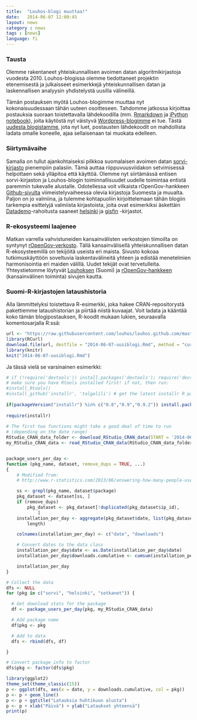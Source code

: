 ```yaml
---
title:  "Louhos-blogi muuttaa!"
date:   2014-06-07 12:00:45
layout: news
category : news
tags : [news]
language: fi
---
```


### Tausta

Olemme rakentaneet yhteiskunnallisen avoimen datan algoritmikirjastoja
vuodesta 2010. Louhos-blogissa olemme tiedottaneet projektin
etenemisestä ja julkaisseet esimerkkejä yhteiskunnallisen datan ja
laskennallisen analyysin yhdistelystä uusilla välineillä.  

Tämän postauksen myötä Louhos-blogimme muuttaa nyt kokonaisuudessaan
tähän uuteen osoitteseen. Tahdomme jatkossa kirjoittaa postauksia
suoraan toistettavalla lähdekoodilla
(mm. [Rmarkdown](http://rmarkdown.rstudio.com/) ja [iPython
notebook](http://ipython.org/notebook.html)), joita käytöstä nyt
väistyvä [Wordpress-blogimme](https://louhos.wordpress.com) ei
tue. Tästä [uudesta blogistamme](http://louhos.github.io/), jota nyt luet,
postausten lähdekoodit on mahdollista ladata omalle koneelle, ajaa
sellaisenaan tai muokata edelleen.


### Siirtymävaihe

Samalla on tullut ajankohtaiseksi pilkkoa suomalaisen avoimen datan <a
href="http://louhos.github.io/sorvi/">sorvi-kirjasto</a> pienempiin
palasiin. Tämä auttaa riippuvuusviidakon setvimisessä helpottaen sekä
ylläpitoa että käyttöä. Olemme nyt siirtämässä entisen sorvi-kirjaston
ja Louhos-blogin toiminnallisuudet uudelle toimintaa entistä paremmin
tukevalle alustalle. Odotellessa voit vilkaista rOpenGov-hankkeen <a
href="https://github.com/ropengov">Github-sivulta</a>
viimeistelyvaiheessa olevia kirjastoja Suomesta ja muualta. Paljon on
jo valmiina, ja tulemme kohtapuoliin kirjoittelemaan tähän blogiin
tarkempia esittelyjä valmiista kirjastoista, joita ovat esimerkiksi
äskettäin <a href="http://datademo.fi/">Datademo</a>-rahoitusta
saaneet <a href="https://github.com/rOpenGov/helsinki">helsinki</a> ja
<a href="https://github.com/rOpenGov/gisfin">gisfin</a> -kirjastot.


### R-ekosysteemi laajenee

Matkan varrella vahvistuneiden kansainvälisten verkostojen tiimoilta
on syntynyt <a
href="http://ropengov.github.io/">rOpenGov-verkosto</a>. Tällä
kansainvälisellä yhteiskunnallisen datan R-ekosysteemillä on tekijöitä
useista eri maista. Sivusto kokoaa tutkimuskäyttöön soveltuvia
laskentavälineitä yhteen ja edistää menetelmien harmonisointia eri
maiden välillä. Uudet tekijät ovat tervetulleita. Yhteystietomme löytyvät <a
href="http://louhos.github.io/contact.html">Louhoksen</a> (Suomi) ja
<a href="http://ropengov.github.io/contribute/">rOpenGov-hankkeen</a>
(kansainvälinen toiminta) sivujen kautta.

### Suomi-R-kirjastojen lataushistoria

Alla lämmittelyksi toistettava R-esimerkki, joka hakee
CRAN-repositorystä pakettiemme lataushistorian ja piirtää niistä
kuvaajat. Voit ladata ja kääntää koko tämän blogipostauksen, R-koodit
mukaan lukien, seuraavalla komentosarjalla R:ssä:

```r
url <- "https://raw.githubusercontent.com/louhos/louhos.github.com/master/_R/2014-06-07-uusiblogi.Rmd"
library(RCurl)
download.file(url, destfile = "2014-06-07-uusiblogi.Rmd", method = "curl")
library(knitr)
knit("2014-06-07-uusiblogi.Rmd")
```


Ja tässä vielä se varsinainen esimerkki:

```r

# if (!require('devtools')) install.packages('devtools'); require('devtools')
# make sure you have Rtools installed first! if not, then run:
#install_Rtools()
#install_github('installr', 'talgalili') # get the latest installr R package
 
if(packageVersion("installr") %in% c("0.8","0.9","0.9.2")) install.packages('installr') #If you have one of the older installr versions, install the latest one
 
require(installr)
 
# The first two functions might take a good deal of time to run
# (depending on the date range)
RStudio_CRAN_data_folder <- download_RStudio_CRAN_data(START = '2014-06-05', END = '2014-06-06')
my_RStudio_CRAN_data <- read_RStudio_CRAN_data(RStudio_CRAN_data_folder)


package_users_per_day <- 
function (pkg_name, dataset, remove_dups = TRUE, ...) 
{
    # Modified from:
    # http://www.r-statistics.com/2013/06/answering-how-many-people-use-my-r-package/

    ss <- grepl(pkg_name, dataset$package)
    pkg_dataset <- dataset[ss, ]
    if (remove_dups) 
        pkg_dataset <- pkg_dataset[!duplicated(pkg_dataset$ip_id), 
            ]
    installation_per_day <- aggregate(pkg_dataset$date, list(pkg_dataset$date), 
        length)

    colnames(installation_per_day) <- c("date", "downloads")

    # Convert dates to the data class
    installation_per_day$date <- as.Date(installation_per_day$date)
    installation_per_day$downloads.cumulative <- cumsum(installation_per_day$downloads)

    installation_per_day
}

# Collect the data
dfs <- NULL
for (pkg in c("sorvi", "helsinki", "sotkanet")) {

  # Get download stats for the package
  df <- package_users_per_day(pkg, my_RStudio_CRAN_data) 

  # Add package name
  df$pkg <- pkg

  # Add to data
  dfs <- rbind(dfs, df)

}

# Convert package info to factor
dfs$pkg <- factor(dfs$pkg)

library(ggplot2)
theme_set(theme_classic(15))
p <- ggplot(dfs, aes(x = date, y = downloads.cumulative, col = pkg)) 
p <- p + geom_line() 
p <- p + ggtitle("Latauksia huhtikuun alusta")
p <- p + xlab("Päivä") + ylab("Lataukset yhteensä")
print(p)

```

